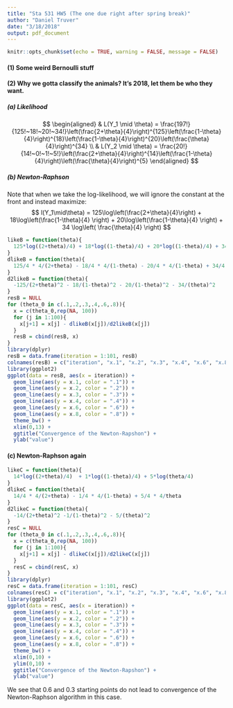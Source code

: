 ```yaml
---
title: "Sta 531 HW5 (The one due right after spring break)"
author: "Daniel Truver"
date: "3/18/2018"
output: pdf_document
---
```


```r
knitr::opts_chunk$set(echo = TRUE, warning = FALSE, message = FALSE)
```

#### (1) Some weird Bernoulli stuff

#### (2) Why we gotta classify the animals? It's 2018, let them be who they want.

##### (a) Likelihood

$$
\begin{aligned}
& L(Y_1 \mid \theta) = \frac{197!}{125!~18!~20!~34!}\left(\frac{2+\theta}{4}\right)^{125}\left(\frac{1-\theta}{4}\right)^{18}\left(\frac{1-\theta}{4}\right)^{20}\left(\frac{\theta}{4}\right)^{34} \\
& L(Y_2 \mid \theta) = \frac{20!}{14!~0!~1!~5!}\left(\frac{2+\theta}{4}\right)^{14}\left(\frac{1-\theta}{4}\right)\left(\frac{\theta}{4}\right)^{5} 
\end{aligned}
$$

##### (b) Newton-Raphson 

Note that when we take the log-likelihood, we will ignore the constant at the front and instead maximize:
$$
l(Y_1\mid\theta) = 125\log\left(\frac{2+\theta}{4}\right) + 18\log\left(\frac{1-\theta}{4} \right) + 20\log\left(\frac{1-\theta}{4} \right) + 34 \log\left( \frac{\theta}{4} \right)
$$

```r
likeB = function(theta){
  125*log((2+theta)/4) + 18*log((1-theta)/4) + 20*log((1-theta)/4) + 34*log(theta/4)
}
dlikeB = function(theta){ 
  125/4 * 4/(2+theta) - 18/4 * 4/(1-theta) - 20/4 * 4/(1-theta) + 34/4 * 4/theta
}
d2likeB = function(theta){
  -125/(2+theta)^2 - 18/(1-theta)^2 - 20/(1-theta)^2 - 34/(theta)^2
}
resB = NULL
for (theta_0 in c(.1,.2,.3,.4,.6,.8)){
  x = c(theta_0,rep(NA, 100))
  for (j in 1:100){
    x[j+1] = x[j] - dlikeB(x[j])/d2likeB(x[j])
  }
  resB = cbind(resB, x)
}
library(dplyr)
resB = data.frame(iteration = 1:101, resB) 
colnames(resB) = c("iteration", "x.1", "x.2", "x.3", "x.4", "x.6", "x.8")
library(ggplot2)
ggplot(data = resB, aes(x = iteration)) +
  geom_line(aes(y = x.1, color = ".1")) +
  geom_line(aes(y = x.2, color = ".2")) +
  geom_line(aes(y = x.3, color = ".3")) +
  geom_line(aes(y = x.4, color = ".4")) +
  geom_line(aes(y = x.6, color = ".6")) +
  geom_line(aes(y = x.8, color = ".8")) +
  theme_bw() +
  xlim(0,13) +
  ggtitle("Convergence of the Newton-Rapshon") +
  ylab("value")
```

#### (c) Newton-Raphson again

```r
likeC = function(theta){
  14*log((2+theta)/4)  + 1*log((1-theta)/4) + 5*log(theta/4)
}
dlikeC = function(theta){ 
  14/4 * 4/(2+theta) - 1/4 * 4/(1-theta) + 5/4 * 4/theta
}
d2likeC = function(theta){
  -14/(2+theta)^2 -1/(1-theta)^2 - 5/(theta)^2
}
resC = NULL
for (theta_0 in c(.1,.2,.3,.4,.6,.8)){
  x = c(theta_0,rep(NA, 100))
  for (j in 1:100){
    x[j+1] = x[j] - dlikeC(x[j])/d2likeC(x[j])
  }
  resC = cbind(resC, x)
}
library(dplyr)
resC = data.frame(iteration = 1:101, resC) 
colnames(resC) = c("iteration", "x.1", "x.2", "x.3", "x.4", "x.6", "x.8")
library(ggplot2)
ggplot(data = resC, aes(x = iteration)) +
  geom_line(aes(y = x.1, color = ".1")) +
  geom_line(aes(y = x.2, color = ".2")) +
  geom_line(aes(y = x.3, color = ".3")) +
  geom_line(aes(y = x.4, color = ".4")) +
  geom_line(aes(y = x.6, color = ".6")) +
  geom_line(aes(y = x.8, color = ".8")) +
  theme_bw() +
  xlim(0,10) + 
  ylim(0,10) +
  ggtitle("Convergence of the Newton-Rapshon") +
  ylab("value")
```

We see that 0.6 and 0.3 starting points do not lead to convergence of the Newton-Raphson algorithm in this case. 
